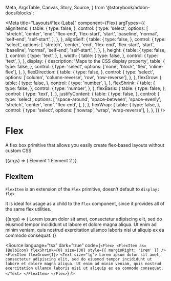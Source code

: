   Meta,
  ArgsTable,
  Canvas,
  Story,
  Source,
} from '@storybook/addon-docs/blocks';

<Meta
  title="Layouts/Flex (Labs)"
  component={Flex}
  argTypes={{
    alignItems: {
      table: {
        type: false,
      },
      control: {
        type: 'select',
        options: [
          'stretch',
          'center',
          'end',
          'flex-end',
          'flex-start',
          'start',
          'baseline',
          'normal',
          'self-end',
          'self-start',
        ],
      },
    },
    alignSelf: {
      table: {
        type: false,
      },
      control: {
        type: 'select',
        options: [
          'stretch',
          'center',
          'end',
          'flex-end',
          'flex-start',
          'start',
          'baseline',
          'normal',
          'self-end',
          'self-start',
        ],
      },
    },
    height: {
      table: {
        type: false,
      },
      control: {
        type: 'text',
      },
    },
    width: {
      table: {
        type: false,
      },
      control: {
        type: 'text',
      },
    },
    display: {
      description: 'Maps to the CSS display property',
      table: {
        type: false,
      },
      control: {
        type: 'select',
        options: ['none', 'block', 'flex', 'inline-flex'],
      },
    },
    flexDirection: {
      table: {
        type: false,
      },
      control: {
        type: 'select',
        options: ['column', 'column-reverse', 'row', 'row-reverse'],
      },
    },
    flexGrow: {
      table: {
        type: false,
      },
      control: {
        type: 'number',
      },
    },
    flexShrink: {
      table: {
        type: false,
      },
      control: {
        type: 'number',
      },
    },
    flexBasis: {
      table: {
        type: false,
      },
      control: {
        type: 'text',
      },
    },
    justifyContent: {
      table: {
        type: false,
      },
      control: {
        type: 'select',
        options: [
          'space-around',
          'space-between',
          'space-evenly',
          'stretch',
          'center',
          'end',
          'flex-end',
        ],
      },
    },
    flexWrap: {
      table: {
        type: false,
      },
      control: {
        type: 'select',
        options: ['nowrap', 'wrap', 'wrap-reverse'],
      },
    },
  }}
/>

# Flex

<StoryStatus status="stable" />

A flex box primitive that allows you easily create flex-based layouts without custom CSS

<Canvas>
  <Story
    name="Flex"
    args={{
      width: '100%',
      height: '100px',
    }}
  >
    {(args) => (
      <Flex
        {...args}
        style={{ backgroundColor: colors.gray[300], padding: '1rem' }}
      >
        <FlexItem>
          <BoxElement height="100%" width="100%">
            Element 1
          </BoxElement>
        </FlexItem>
        <FlexItem>
          <BoxElement height="100%" width="100%">
            Element 2
          </BoxElement>
        </FlexItem>
      </Flex>
    )}
  </Story>
</Canvas>

<ArgsTable story="Flex" />

## FlexItem

`FlexItem` is an extension of the `Flex` primitive, doesn't default to `display: flex`

It is ideal for usage as a child to the `Flex` component, since it provides all of the same flex utilities.

<Canvas withSource="none">
  <Story name="FlexItem">
    {(args) => (
      <Flex style={{ backgroundColor: colors.gray[300], padding: '1rem' }}>
        <FlexItem
          as={BulbIcon}
          flexShrink={0}
          size={30}
          style={{ marginRight: '1rem' }}
        />
        <FlexItem flexGrow={1}>
          <Text size="lg">
            Lorem ipsum dolor sit amet, consectetur adipiscing elit, sed do
            eiusmod tempor incididunt ut labore et dolore magna aliqua. Ut enim
            ad minim veniam, quis nostrud exercitation ullamco laboris nisi ut
            aliquip ex ea commodo consequat.
          </Text>
        </FlexItem>
      </Flex>
    )}
  </Story>
</Canvas>

<Source
  language="tsx"
  dark="true"
  code={`
<Flex>
  <FlexItem
    as={BulbIcon}
    flexShrink={0}
    size={30}
    style={{ marginRight: '1rem' }}
  />
  <FlexItem flexGrow={1}>
    <Text size="lg">
      Lorem ipsum dolor sit amet, consectetur adipiscing elit, sed do
      eiusmod tempor incididunt ut labore et dolore magna aliqua. Ut enim ad
      minim veniam, quis nostrud exercitation ullamco laboris nisi ut
      aliquip ex ea commodo consequat.
    </Text>
  </FlexItem>
</Flex>
`}
/>
